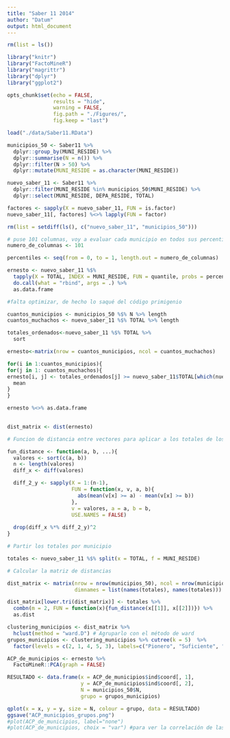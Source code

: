 ```yaml
---
title: "Saber 11 2014"
author: "Datum"
output: html_document
---
```


```r
rm(list = ls())

library("knitr")
library("FactoMineR")
library("magrittr")
library("dplyr")
library("ggplot2")

opts_chunk$set(echo = FALSE, 
               results = "hide",
               warning = FALSE, 
               fig.path = "./Figures/", 
               fig.keep = "last")
```

```r
load("./data/Saber11.RData")
```

```r
municipios_50 <- Saber11 %>%
  dplyr::group_by(MUNI_RESIDE) %>%
  dplyr::summarise(N = n()) %>%
  dplyr::filter(N > 50) %>%
  dplyr::mutate(MUNI_RESIDE = as.character(MUNI_RESIDE))

nuevo_saber_11 <- Saber11 %>%
  dplyr::filter(MUNI_RESIDE %in% municipios_50$MUNI_RESIDE) %>%
  dplyr::select(MUNI_RESIDE, DEPA_RESIDE, TOTAL)

factores <- sapply(X = nuevo_saber_11, FUN = is.factor)
nuevo_saber_11[, factores] %<>% lapply(FUN = factor)

rm(list = setdiff(ls(), c("nuevo_saber_11", "municipios_50")))
```




```r

# puse 101 columnas, voy a evaluar cada municipio en todos sus percentiles
numero_de_columnas <- 101

percentiles <- seq(from = 0, to = 1, length.out = numero_de_columnas)

ernesto <- nuevo_saber_11 %$%
  tapply(X = TOTAL, INDEX = MUNI_RESIDE, FUN = quantile, probs = percentiles) %>%
  do.call(what = "rbind", args = .) %>%
  as.data.frame

```


```r
#falta optimizar, de hecho lo saqué del código primigenio

cuantos_municipios <- municipios_50 %$% N %>% length
cuantos_muchachos <- nuevo_saber_11 %$% TOTAL %>% length

totales_ordenados<-nuevo_saber_11 %$% TOTAL %>%
  sort

ernesto<-matrix(nrow = cuantos_municipios, ncol = cuantos_muchachos)

for(i in 1:cuantos_municipios){
for(j in 1: cuantos_muchachos){
ernesto[i, j] <- totales_ordenados[j] >= nuevo_saber_11$TOTAL[which(nuevo_saber_11$MUNI_RESIDE==municipios_50$MUNI_RESIDE[i])] %>%
  mean
}
}

ernesto %<>% as.data.frame 
  
```


```r

dist_matrix <- dist(ernesto)

```


```r
# Funcion de distancia entre vectores para aplicar a los totales de los municipios

fun_distance <- function(a, b, ...){
  valores <- sort(c(a, b))
  n <- length(valores)
  diff_x <- diff(valores)

  diff_2_y <- sapply(X = 1:(n-1),
                     FUN = function(x, v, a, b){
                       abs(mean(v[x] >= a) - mean(v[x] >= b)) 
                     },
                     v = valores, a = a, b = b,
                     USE.NAMES = FALSE)
  
  drop(diff_x %*% diff_2_y)^2
}

# Partir los totales por municipio

totales <- nuevo_saber_11 %$% split(x = TOTAL, f = MUNI_RESIDE)

# Calcular la matriz de distancias

dist_matrix <- matrix(nrow = nrow(municipios_50), ncol = nrow(municipios_50),
                      dimnames = list(names(totales), names(totales)))

dist_matrix[lower.tri(dist_matrix)] <- totales %>%
  combn(m = 2, FUN = function(x){fun_distance(x[[1]], x[[2]])}) %>%
  as.dist

```


```r
clustering_municipios <- dist_matrix %>%
  hclust(method = "ward.D") # Agruparlo con el método de ward
grupos_municipios <- clustering_municipios %>% cutree(k = 5)  %>%
  factor(levels = c(2, 1, 4, 5, 3), labels=c("Pionero", "Suficiente", "Regular", "insuficiente", "Prioritario"))
```

```r
ACP_de_municipios <- ernesto %>%
  FactoMineR::PCA(graph = FALSE)

RESULTADO <- data.frame(x = ACP_de_municipios$ind$coord[, 1],
                        y = ACP_de_municipios$ind$coord[, 2],
                        N = municipios_50$N,
                        grupo = grupos_municipios)

qplot(x = x, y = y, size = N, colour = grupo, data = RESULTADO)
ggsave("ACP_municipios_grupos.png")
#plot(ACP_de_municipios, label="none")
#plot(ACP_de_municipios, choix = "var") #para ver la correlación de las variables
```